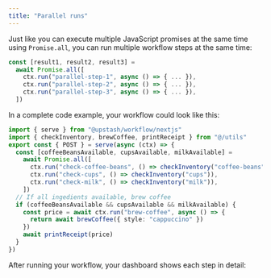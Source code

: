 ```yaml
---
title: "Parallel runs"
---
```

Just like you can execute multiple JavaScript promises at the same time using `Promise.all`, you can run multiple workflow steps at the same time:
```typescript
const [result1, result2, result3] =
  await Promise.all([
    ctx.run("parallel-step-1", async () => { ... }),
    ctx.run("parallel-step-2", async () => { ... }),
    ctx.run("parallel-step-3", async () => { ... }),
  ])
```
In a complete code example, your workflow could look like this:
```typescript app/api/workflow/route.ts
import { serve } from "@upstash/workflow/nextjs"
import { checkInventory, brewCoffee, printReceipt } from "@/utils"
export const { POST } = serve(async (ctx) => {
  const [coffeeBeansAvailable, cupsAvailable, milkAvailable] =
    await Promise.all([
      ctx.run("check-coffee-beans", () => checkInventory("coffee-beans")),
      ctx.run("check-cups", () => checkInventory("cups")),
      ctx.run("check-milk", () => checkInventory("milk")),
    ])
  // If all ingedients available, brew coffee
  if (coffeeBeansAvailable && cupsAvailable && milkAvailable) {
    const price = await ctx.run("brew-coffee", async () => {
      return await brewCoffee({ style: "cappuccino" })
    })
    await printReceipt(price)
  }
})
```
After running your workflow, your dashboard shows each step in detail: